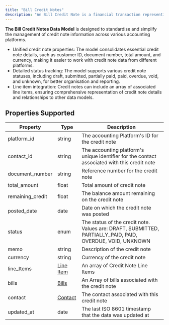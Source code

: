 ```yaml
---
title: "Bill Credit Notes"
description: "An Bill Credit Note is a financial transaction representing a reduction that can be applied against one or multiple bills issued to Vendors."
---
```


**The Bill Credit Notes Data Model** is designed to standardise and simplify the management of credit note information across various accounting platforms. 

* Unified credit note properties: The model consolidates essential credit note details, such as customer ID, document number, total amount, and currency, making it easier to work with credit note data from different platforms.
* Detailed status tracking: The model supports various credit note statuses, including draft, submitted, partially paid, paid, overdue, void, and unknown, for better organisation and reporting.
* Line item integration: Credit notes can include an array of associated line items, ensuring comprehensive representation of credit note details and relationships to other data models.

  
## Properties Supported

| Property          | Type                          | Description                                                                                                |
| ----------------- | ----------------------------- | ---------------------------------------------------------------------------------------------------------- |
| platform\_id      | string                        | The accounting Platform's ID for the credit note                                                           |
| contact\_id       | string                        | The accounting platform's unique identifier for the contact associated with this credit note               |
| document\_number  | string                        | Reference number for the credit note                                                                       |
| total\_amount     | float                         | Total amount of credit note                                                                                |
| remaining\_credit | float                         | The balance amount remaining on the credit note                                                            |
| posted\_date      | date                          | Date on which the credit note was posted                                                                   |
| status            | enum                          | The status of the credit note. Values are: DRAFT, SUBMITTED, PARTIALLY\_PAID, PAID, OVERDUE, VOID, UNKNOWN |
| memo              | string                        | Description of the credit note                                                                             |
| currency          | string                        | Currency of the credit note                                                                                |
| line\_Items       | [Line Item](/docs/line-items) | An array of Credit Note Line Items                                                                         |
| bills             | [Bills](/docs/bills)          | An Array of bills associated with the credit note                                                          |
| contact           | [Contact](/docs/contacts)     | The contact associated with this credit note                                                               |
| updated\_at       | date                          | The last ISO 8601 timestamp that the data was updated at                                                   |